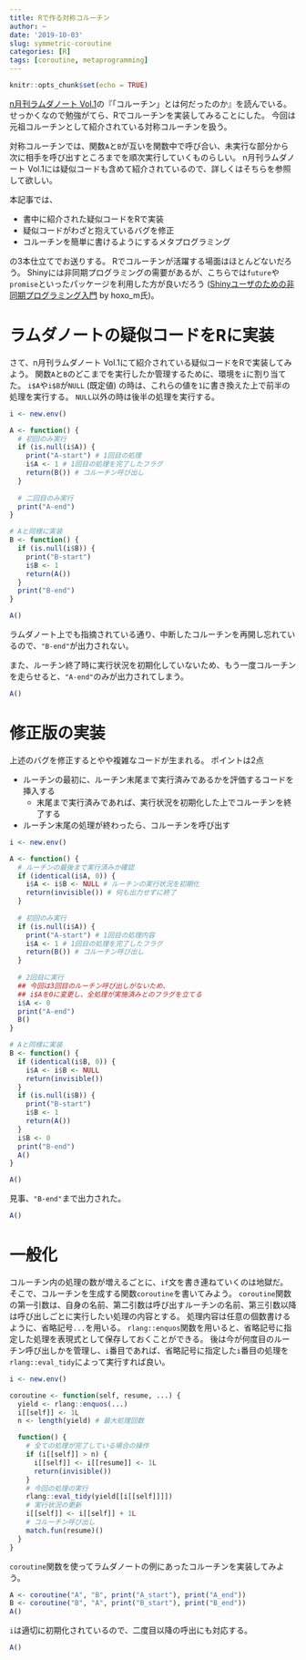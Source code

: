 ```yaml
---
title: Rで作る対称コルーチン
author: ~
date: '2019-10-03'
slug: symmetric-coroutine
categories: [R]
tags: [coroutine, metaprogramming]
---
```


```r
knitr::opts_chunk$set(echo = TRUE)
```

[n月刊ラムダノート Vol.1](https://www.lambdanote.com/products/nmonthly-vol-1-no-1-2019)の『「コルーチン」とは何だったのか』を読んでいる。
せっかくなので勉強がてら、Rでコルーチンを実装してみることにした。
今回は元祖コルーチンとして紹介されている対称コルーチンを扱う。

対称コルーチンでは、関数`A`と`B`が互いを関数中で呼び合い、未実行な部分から次に相手を呼び出すところまでを順次実行していくものらしい。
n月刊ラムダノート Vol.1には疑似コードも含めて紹介されているので、詳しくはそちらを参照して欲しい。

本記事では、

- 書中に紹介された疑似コードをRで実装
- 疑似コードがわざと抱えているバグを修正
- コルーチンを簡単に書けるようにするメタプログラミング

の3本仕立てでお送りする。
Rでコルーチンが活躍する場面はほとんどないだろう。
Shinyには非同期プログラミングの需要があるが、こちらでは`future`や`promise`といったパッケージを利用した方が良いだろう ([Shinyユーザのための非同期プログラミング入門](https://www.slideshare.net/hoxo_m/shiny-177170789) by hoxo_m氏)。

# ラムダノートの疑似コードをRに実装

さて、n月刊ラムダノート Vol.1にて紹介されている疑似コードをRで実装してみよう。
関数`A`と`B`のどこまでを実行したか管理するために、環境を`i`に割り当てた。
`i$A`や`i$B`が`NULL` (既定値) の時は、これらの値を`1`に書き換えた上で前半の処理を実行する。
`NULL`以外の時は後半の処理を実行する。

```r
i <- new.env()

A <- function() {
  # 初回のみ実行
  if (is.null(i$A)) {
    print("A-start") # 1回目の処理
    i$A <- 1 # 1回目の処理を完了したフラグ
    return(B()) # コルーチン呼び出し
  }
  
  # 二回目のみ実行
  print("A-end")
}

# Aと同様に実装
B <- function() {
  if (is.null(i$B)) {
    print("B-start")
    i$B <- 1
    return(A())
  }
  print("B-end")
}

A()
```

ラムダノート上でも指摘されている通り、中断したコルーチンを再開し忘れているので、`"B-end"`が出力されない。

また、ルーチン終了時に実行状況を初期化していないため、もう一度コルーチンを走らせると、`"A-end"`のみが出力されてしまう。

```r
A()
```


# 修正版の実装

上述のバグを修正するとやや複雑なコードが生まれる。
ポイントは2点

- ルーチンの最初に、ルーチン末尾まで実行済みであるかを評価するコードを挿入する
    - 末尾まで実行済みであれば、実行状況を初期化した上でコルーチンを終了する
- ルーチン末尾の処理が終わったら、コルーチンを呼び出す

```r
i <- new.env()

A <- function() {
  # ルーチンの最後まで実行済みか確認
  if (identical(i$A, 0)) {
    i$A <- i$B <- NULL # ルーチンの実行状況を初期化
    return(invisible()) # 何も出力せずに終了
  }
  
  # 初回のみ実行
  if (is.null(i$A)) {
    print("A-start") # 1回目の処理内容
    i$A <- 1 # 1回目の処理を完了したフラグ
    return(B()) # コルーチン呼び出し
  }
  
  # 2回目に実行
  ## 今回は3回目のルーチン呼び出しがないため、
  ## i$Aを0に変更し、全処理が実施済みとのフラグを立てる
  i$A <- 0
  print("A-end")
  B()
}

# Aと同様に実装
B <- function() {
  if (identical(i$B, 0)) {
    i$A <- i$B <- NULL
    return(invisible())
  }
  if (is.null(i$B)) {
    print("B-start")
    i$B <- 1
    return(A())
  }
  i$B <- 0
  print("B-end")
  A()
}

A()
```

見事、`"B-end"`まで出力された。

```r
A()
```

# 一般化

コルーチン内の処理の数が増えるごとに、`if`文を書き連ねていくのは地獄だ。
そこで、コルーチンを生成する関数`coroutine`を書いてみよう。
`coroutine`関数の第一引数は、自身の名前、第二引数は呼び出すルーチンの名前、第三引数以降は呼び出しごとに実行したい処理の内容とする。
処理内容は任意の個数書けるように、省略記号`...`を用いる。
`rlang::enquos`関数を用いると、省略記号に指定した処理を表現式として保存しておくことができる。
後は今が何度目のルーチン呼び出しかを管理し、`i`番目であれば、省略記号に指定した`i`番目の処理を`rlang::eval_tidy`によって実行すれば良い。

```r
i <- new.env()

coroutine <- function(self, resume, ...) {
  yield <- rlang::enquos(...)
  i[[self]] <- 1L
  n <- length(yield) # 最大処理回数

  function() {
    # 全ての処理が完了している場合の操作
    if (i[[self]] > n) {
      i[[self]] <- i[[resume]] <- 1L
      return(invisible())
    }
    # 今回の処理の実行
    rlang::eval_tidy(yield[[i[[self]]]])
    # 実行状況の更新
    i[[self]] <- i[[self]] + 1L
    # コルーチン呼び出し
    match.fun(resume)()
  }
}
```

`coroutine`関数を使ってラムダノートの例にあったコルーチンを実装してみよう。

```r
A <- coroutine("A", "B", print("A_start"), print("A_end"))
B <- coroutine("B", "A", print("B_start"), print("B_end"))
A()
```

`i`は適切に初期化されているので、二度目以降の呼出にも対応する。

```r
A()
```

